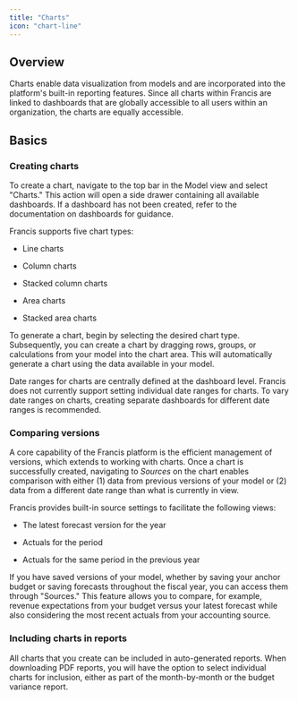 ```yaml
---
title: "Charts"
icon: "chart-line"
---
```


## Overview

Charts enable data visualization from models and are incorporated into the platform's built-in reporting features. Since all charts within Francis are linked to dashboards that are globally accessible to all users within an organization, the charts are equally accessible.

## Basics

### Creating charts

To create a chart, navigate to the top bar in the Model view and select "Charts." This action will open a side drawer containing all available dashboards. If a dashboard has not been created, refer to the documentation on dashboards for guidance.

Francis supports five chart types:

* Line charts

* Column charts

* Stacked column charts

* Area charts

* Stacked area charts

To generate a chart, begin by selecting the desired chart type. Subsequently, you can create a chart by dragging rows, groups, or calculations from your model into the chart area. This will automatically generate a chart using the data available in your model.

<Tip>
  Date ranges for charts are centrally defined at the dashboard level. Francis does not currently support setting individual date ranges for charts. To vary date ranges on charts, creating separate dashboards for different date ranges is recommended.
</Tip>

### Comparing versions

A core capability of the Francis platform is the efficient management of versions, which extends to working with charts. Once a chart is successfully created, navigating to *Sources* on the chart enables comparison with either (1) data from previous versions of your model or (2) data from a different date range than what is currently in view.

Francis provides built-in source settings to facilitate the following views:

* The latest forecast version for the year

* Actuals for the period

* Actuals for the same period in the previous year

If you have saved versions of your model, whether by saving your anchor budget or saving forecasts throughout the fiscal year, you can access them through "Sources." This feature allows you to compare, for example, revenue expectations from your budget versus your latest forecast while also considering the most recent actuals from your accounting source.

### Including charts in reports

All charts that you create can be included in auto-generated reports. When downloading PDF reports, you will have the option to select individual charts for inclusion, either as part of the month-by-month or the budget variance report.

## [](https://docs.francis.app/guides/documentation/reporting/charts#basics)